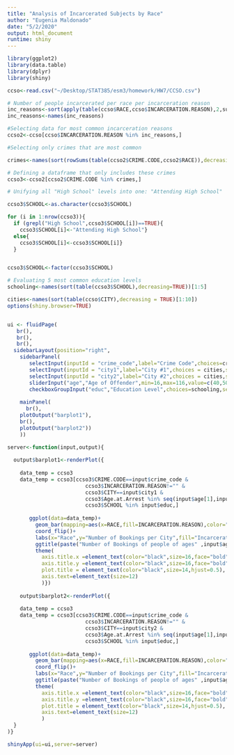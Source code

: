 ```yaml
---
title: "Analysis of Incarcerated Subjects by Race"
author: "Eugenia Maldonado"
date: "5/2/2020"
output: html_document
runtime: shiny
---
```


```r
library(ggplot2)
library(data.table)
library(dplyr)
library(shiny)

ccso<-read.csv("~/Desktop/STAT385/esm3/homework/HW7/CCSO.csv")

```

```r
# Number of people incarcerated per race per incarceration reason
inc_reasons<-sort(apply(table(ccso$RACE,ccso$INCARCERATION.REASON),2,sum),decreasing=TRUE)[1:6]
inc_reasons<-names(inc_reasons)

#Selecting data for most common incarceration reasons
ccso2<-ccso[ccso$INCARCERATION.REASON %in% inc_reasons,]

#Selecting only crimes that are most common

crimes<-names(sort(rowSums(table(ccso2$CRIME.CODE,ccso2$RACE)),decreasing = TRUE))[1:10]

# Defining a dataframe that only includes these crimes
ccso3<-ccso2[ccso2$CRIME.CODE %in% crimes,]

```


```r

# Unifying all "High School" levels into one: "Attending High School"

ccso3$SCHOOL<-as.character(ccso3$SCHOOL)

for (i in 1:nrow(ccso3)){
  if (grepl("High School",ccso3$SCHOOL[i])==TRUE){
    ccso3$SCHOOL[i]<-"Attending High School"}
  else{
    ccso3$SCHOOL[i]<-ccso3$SCHOOL[i]}
  }


ccso3$SCHOOL<-factor(ccso3$SCHOOL)

# Evaluating 5 most common education levels
schooling<-names(sort(table(ccso3$SCHOOL),decreasing=TRUE))[1:5]


```

```r
cities<-names(sort(table(ccso$CITY),decreasing = TRUE)[1:10])
options(shiny.browser=TRUE)


ui <- fluidPage(
   br(),
   br(),
   br(),
  sidebarLayout(position="right",
    sidebarPanel(
       selectInput(inputId = "crime_code",label="Crime Code",choices=crimes),
       selectInput(inputId = "city1",label="City #1",choices = cities,selected = "CHAMPAIGN"),
       selectInput(inputId = "city2",label="City #2",choices = cities,selected = "URBANA"),
       sliderInput("age","Age of Offender",min=16,max=116,value=c(40,50)),
       checkboxGroupInput("educ","Education Level",choices=schooling,selected = schooling)),
    
    mainPanel(
      br(),
    plotOutput("barplot1"),
    br(),
    plotOutput("barplot2"))
    ))

server<-function(input,output){
  
  output$barplot1<-renderPlot({
    
    data_temp = ccso3
    data_temp = ccso3[ccso3$CRIME.CODE==input$crime_code &
                         ccso3$INCARCERATION.REASON!="" &
                         ccso3$CITY==input$city1 &
                         ccso3$Age.at.Arrest %in% seq(input$age[1],input$age[2]) &
                         ccso3$SCHOOL %in% input$educ,]
    
       ggplot(data=data_temp)+
         geom_bar(mapping=aes(x=RACE,fill=INCARCERATION.REASON),color="Black")+
         coord_flip()+
         labs(x="Race",y="Number of Bookings per City",fill="Incarceration Reason")+
         ggtitle(paste("Number of Bookings of people of ages" ,input$age[1],"-",input$age[2],"for",tolower(input$crime_code)))+
         theme(
           axis.title.x =element_text(color="black",size=16,face="bold",margin =margin(t=20,r=0,b=0,l=0)),
           axis.title.y =element_text(color="black",size=16,face="bold"),
           plot.title = element_text(color="black",size=14,hjust=0.5),
           axis.text=element_text(size=12)
           )})
       
    output$barplot2<-renderPlot({
    
    data_temp = ccso3
    data_temp = ccso3[ccso3$CRIME.CODE==input$crime_code &
                         ccso3$INCARCERATION.REASON!="" &
                         ccso3$CITY==input$city2 &
                         ccso3$Age.at.Arrest %in% seq(input$age[1],input$age[2]) &
                         ccso3$SCHOOL %in% input$educ,]
    
       ggplot(data=data_temp)+
         geom_bar(mapping=aes(x=RACE,fill=INCARCERATION.REASON),color="Black")+
         coord_flip()+
         labs(x="Race",y="Number of Bookings per City",fill="Incarceration Reason")+
         ggtitle(paste("Number of Bookings of people of ages" ,input$age[1],"-",input$age[2],"for",tolower(input$crime_code)))+
         theme(
           axis.title.x =element_text(color="black",size=16,face="bold",margin =margin(t=20,r=0,b=0,l=0)),
           axis.title.y =element_text(color="black",size=16,face="bold"),
           plot.title = element_text(color="black",size=14,hjust=0.5),
           axis.text=element_text(size=12)
           )
  }
)}

shinyApp(ui=ui,server=server)
```










